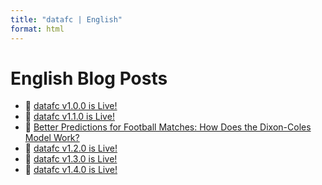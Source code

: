 ```yaml
---
title: "datafc | English"
format: html
---
```


# English Blog Posts

- 📄 [datafc v1.0.0 is Live!](post1/datafc-v100-is-live.qmd){target="_blank"}
- 📄 [datafc v1.1.0 is Live!](post2/datafc-v110-is-live.qmd){target="_blank"}
- 📄 [Better Predictions for Football Matches: How Does the Dixon-Coles Model Work?](post3/better-predictions-for-football-matches-how-does-the-dixon-coles-model-work.qmd){target="_blank"}
- 📄 [datafc v1.2.0 is Live!](post4/datafc-v120-is-live.qmd){target="_blank"}
- 📄 [datafc v1.3.0 is Live!](post5/datafc-v130-is-live.qmd){target="_blank"}
- 📄 [datafc v1.4.0 is Live!](post6/datafc-v140-is-live.qmd){target="_blank"}
